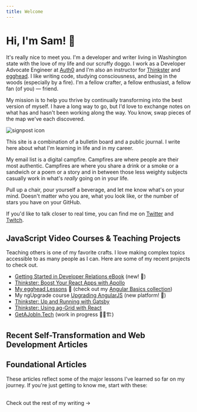 ```yaml
---
title: Welcome
---
```



  <div className="prose lg:prose-xl mx-auto">

# Hi, I'm Sam! 👋

It's really nice to meet you. I'm a developer and writer living in Washington state with the love of my life and our scruffy doggo. I work as a Developer Advocate Engineer at [Auth0](http://www.auth0.com) and I'm also an instructor for [Thinkster](http://www.thinkster.io) and [egghead](http://www.egghead.io). I like writing code, studying consciousness, and being in the woods (especially by a fire). I'm a fellow crafter, a fellow enthusiast, a fellow fan (of you) &mdash; friend.

<div className="flex sm:flex-row flex-col -my-5">

My mission is to help you thrive by continually transforming into the best version of myself. I have a long way to go, but I'd love to exchange notes on what has and hasn't been working along the way. You know, swap pieces of the map we've each discovered.

<div className="sm:ml-2 ml-0 w-full flex items-center justify-center">
  <img src="/signpost.svg" alt="signpost icon" />
</div>

</div>

This site is a combination of a bulletin board and a public journal. I write
here about what I'm learning in life and in my career.

My email list is a digital campfire. Campfires are where people are their most authentic.
Campfires are where you share a drink or a smoke or a sandwich or a poem or a story
and in between those less weighty subjects casually work in what's _really_ going
on in your life.

Pull up a chair, pour yourself a beverage, and let me know what's on your mind. Doesn't matter who you are, what you look like, or the number of stars you have on your GitHub.

If you'd like to talk closer to real time, you can find me on [Twitter](https://twitter.com/samjulien) and [Twitch](https://www.twitch.tv/samjulien).

## JavaScript Video Courses & Teaching Projects

Teaching others is one of my favorite crafts. I love making complex topics accessible to as many people as I can. Here are some of my recent projects to check out.

- [Getting Started in Developer Relations eBook](https://learn.samjulien.com/getting-started-in-developer-relations) (new! 🎉)
- [Thinkster: Boost Your React Apps with Apollo](https://thinkster.io/tutorials/boost-your-react-apps-with-apollo-first-steps)
- [My egghead Lessons](https://egghead.io/instructors/sam-julien?af=6zxcwn) 🥚 (check out my [Angular Basics collection](https://egghead.io/playlists/angular-basics-888f?af=6zxcwn))
- My ngUpgrade course [Upgrading AngularJS](https://www.upgradingangularjs.com/) (new platform! 🎉)
- [Thinkster: Up and Running with Gatsby](https://thinkster.io/tutorials/up-and-running-with-gatsby-intro)
- [Thinkster: Using ag-Grid with React](https://thinkster.io/tutorials/using-ag-grid-with-react-getting-started)
- [GetAJobIn.Tech](http://getajobin.tech) (work in progress 👷‍♂️🏗)

## Recent Self-Transformation and Web Development Articles

<RecentArticles />

## Foundational Articles

These articles reflect some of the major lessons I've learned so far on my journey. If you're just getting to know me, start with these:

<PinnedArticles />

<br />
<Link to="/writing" aria-label="Visit writing" className="button-secondary">
  Check out the rest of my writing &rarr;
</Link>

  </div>
